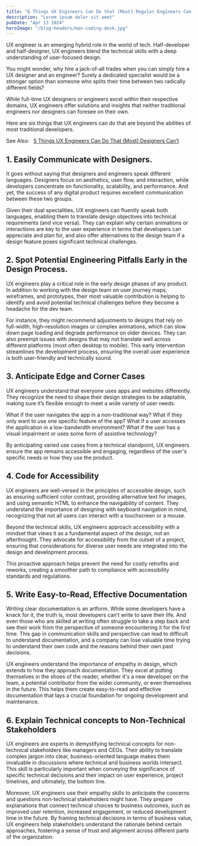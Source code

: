 ```yaml
---
title: "6 Things UX Engineers Can Do that (Most) Regular Engineers Can't"
description: "Lorem ipsum dolor sit amet"
pubDate: "Apr 13 2024"
heroImage: "/blog-headers/man-coding-desk.jpg"
---
```



<div class="blog-post">

UX engineer is an emerging hybrid role in the world of tech. Half-developer and half-designer, UX engineers blend the technical skills with a deep understanding of user-focused design.

You might wonder, why hire a jack-of-all trades when you can simply hire a UX designer and an engineer? Surely a dedicated specialist would be a stronger option than someone who splits their time between two radically different fields?

While full-time UX designers or engineers excel within their respective domains, UX engineers offer solutions and insights that neither traditional engineers nor designers can foresee on their own.

Here are six things that UX engineers can do that are beyond the abilities of most traditional developers.

<div class="flex justify-center pt-6 p-2">
  <span class="bold"> See Also: &nbsp;</span>
  <a href="/blog/5-things-ux-engineers-can-do-that-designers-cant/">
    5 Things UX Engineers Can Do That (Most) Designers Can’t
  </a>
</div>

## 1. Easily Communicate with Designers.

It goes without saying that designers and engineers speak different languages. Designers focus on aesthetics, user flow, and interaction, while developers concentrate on functionality, scalability, and performance. And yet, the success of any digital product requires excellent communication between these two groups.

Given their dual specialities, UX engineers can fluently speak both languages, enabling them to translate design objectives into technical requirements (and vice versa). They can explain why certain animations or interactions are key to the user experience in terms that developers can appreciate and plan for, and also offer alternatives to the design team if a design feature poses significant technical challenges.

## 2. Spot Potential Engineering Pitfalls Early in the Design Process.

UX engineers play a critical role in the early design phases of any product. In addition to working with the design team on user journey maps, wireframes, and prototypes, their most valuable contribution is helping to identify and avoid potential technical challenges before they become a headache for the dev team.

For instance, they might recommend adjustments to designs that rely on full-width, high-resolution images or complex animations, which can slow down page loading and degrade performance on older devices. They can also preempt issues with designs that may not translate well across different platforms (most often desktop to mobile). This early intervention streamlines the development process, ensuring the overall user experience is both user-friendly and technically sound.

## 3. Anticipate Edge and Corner Cases

UX engineers understand that everyone uses apps and websites differently. They recognize the need to shape their design strategies to be adaptable, making sure it’s flexible enough to meet a wide variety of user needs.

What if the user navigates the app in a non-traditional way? What if they only want to use one specific feature of the app? What if a user accesses the application in a low-bandwidth environment? What if the user has a visual impairment or uses some form of assistive technology?

By anticipating varied use cases from a technical standpoint, UX engineers ensure the app remains accessible and engaging, regardless of the user's specific needs or how they use the product.

<BlogWidget />

## 4. Code for Accessibility

UX engineers are well-versed in the principles of accessible design, such as ensuring sufficient color contrast, providing alternative text for images, and using semantic HTML to enhance the navigability of content. They understand the importance of designing with keyboard navigation in mind, recognizing that not all users can interact with a touchscreen or a mouse.

Beyond the technical skills, UX engineers approach accessibility with a mindset that views it as a fundamental aspect of the design, not an afterthought. They advocate for accessibility from the outset of a project, ensuring that considerations for diverse user needs are integrated into the design and development process.

This proactive approach helps prevent the need for costly retrofits and reworks, creating a smoother path to compliance with accessibility standards and regulations.

## 5. Write Easy-to-Read, Effective Documentation

Writing clear documentation is an artform. While some developers have a knack for it, the truth is, most developers can’t write to save their life. And even those who are skilled at writing often struggle to take a step back and see their work from the perspective of someone encountering it for the first time. This gap in communication skills and perspective can lead to difficult to understand documentation, and a company can lose valuable time trying to understand their own code and the reasons behind their own past decisions.

UX engineers understand the importance of empathy in design, which extends to how they approach documentation. They excel at putting themselves in the shoes of the reader, whether it's a new developer on the team, a potential contributor from the wider community, or even themselves in the future. This helps them create easy-to-read and effective documentation that lays a crucial foundation for ongoing development and maintenance.

## 6. Explain Technical concepts to Non-Technical Stakeholders

UX engineers are experts in demystifying technical concepts for non-technical stakeholders like managers and CEOs. Their ability to translate complex jargon into clear, business-oriented language makes them invaluable in discussions where technical and business worlds intersect. This skill is particularly important when conveying the significance of specific technical decisions and their impact on user experience, project timelines, and ultimately, the bottom line.

Moreover, UX engineers use their empathy skills to anticipate the concerns and questions non-technical stakeholders might have. They prepare explanations that connect technical choices to business outcomes, such as improved user retention, increased engagement, or reduced development time in the future. By framing technical decisions in terms of business value, UX engineers help stakeholders understand the rationale behind certain approaches, fostering a sense of trust and alignment across different parts of the organization.

</div>
